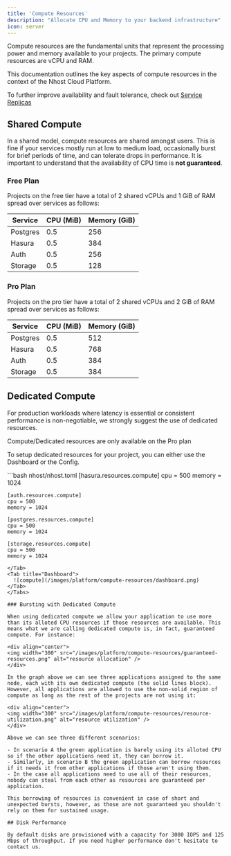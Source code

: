 ```yaml
---
title: 'Compute Resources'
description: "Allocate CPU and Memory to your backend infrastructure"
icon: server
---
```


Compute resources are the fundamental units that represent the processing power and memory available to your projects. The primary compute resources are vCPU and RAM.

This documentation outlines the key aspects of compute resources in the context of the Nhost Cloud Platform.

<Tip>To further improve availability and fault tolerance, check out [Service Replicas](/platform/service-replicas)</Tip>

## Shared Compute

In a shared model, compute resources are shared amongst users. This is fine if your services mostly run at low to medium load, occasionally burst for brief periods of time, and can tolerate drops in performance. It is important to understand that the availability of CPU time is **not guaranteed**.

### Free Plan

Projects on the free tier have a total of 2 shared vCPUs and 1 GiB of RAM spread over services as follows:

| Service | CPU (MiB) | Memory (GiB) |
| --------| ----------|--------------|
| Postgres| 0.5 | 256 |
| Hasura  | 0.5 | 384 |
| Auth    | 0.5 | 256 |
| Storage | 0.5 | 128 |

### Pro Plan

Projects on the pro tier have a total of 2 shared vCPUs and 2 GiB of RAM spread over services as follows:

| Service | CPU (MiB) | Memory (GiB) |
| --------| ----------|--------------|
| Postgres| 0.5 | 512 |
| Hasura  | 0.5 | 768 |
| Auth    | 0.5 | 384 |
| Storage | 0.5 | 384 |



## Dedicated Compute

For production workloads where latency is essential or consistent performance is non-negotiable, we strongly suggest the use of dedicated resources.

<Note>Compute/Dedicated resources are only available on the Pro plan</Note>


To setup dedicated resources for your project, you can either use the Dashboard or the Config.

<Tabs>
  <Tab title="Config">
    ```bash nhost/nhost.toml
    [hasura.resources.compute]
    cpu = 500
    memory = 1024

    [auth.resources.compute]
    cpu = 500
    memory = 1024

    [postgres.resources.compute]
    cpu = 500
    memory = 1024

    [storage.resources.compute]
    cpu = 500
    memory = 1024
  ```
  </Tab>
  <Tab title="Dashboard">
    ![compute](/images/platform/compute-resources/dashboard.png)
  </Tab>
</Tabs>

### Bursting with Dedicated Compute

When using dedicated compute we allow your application to use more than its alloted CPU resources if those resources are available. This means what we are calling dedicated compute is, in fact, guaranteed compute. For instance:

<div align="center">
<img width="300" src="/images/platform/compute-resources/guaranteed-resources.png" alt="resource allocation" />
</div>

In the graph above we can see three applications assigned to the same node, each with its own dedicated compute (the solid lines block). However, all applications are allowed to use the non-solid region of compute as long as the rest of the projects are not using it:

<div align="center">
<img width="300" src="/images/platform/compute-resources/resource-utilization.png" alt="resource utilization" />
</div>

Above we can see three different scenarios:

- In scenario A the green application is barely using its alloted CPU so if the other applications need it, they can borrow it.
- Similarly, in scenario B the green application can borrow resources if it needs it from other applications if those aren't using them.
- In the case all applications need to use all of their resources, nobody can steal from each other as resources are guaranteed per application.

This borrowing of resources is convenient in case of short and unexpected bursts, however, as those are not guaranteed you shouldn't rely on them for sustained usage.

## Disk Performance

By default disks are provisioned with a capacity for 3000 IOPS and 125 Mbps of throughput. If you need higher performance don't hesitate to contact us.
